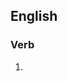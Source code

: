 ==English==

===Verb===
{{head|en|present participle}}

# {{present participle of|value|lang=en|nocat=1}}